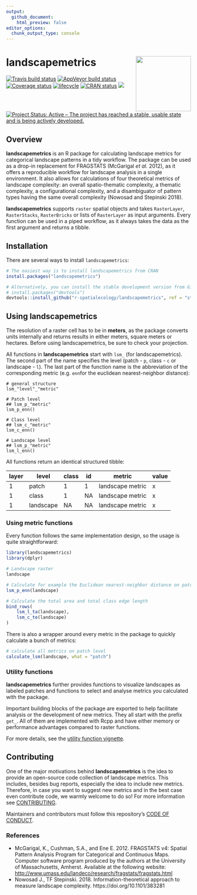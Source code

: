 ```yaml
---
output:
  github_document:
    html_preview: false
editor_options: 
  chunk_output_type: console
---
```


<!-- README.md is generated from README.Rmd. Please edit that file -->

# landscapemetrics <img src="man/figures/logo.png" align="right" width="150" />

[![Travis build
status](https://travis-ci.org/r-spatialecology/landscapemetrics.svg?branch=master)](https://travis-ci.org/r-spatialecology/landscapemetrics)
[![AppVeyor build
status](https://ci.appveyor.com/api/projects/status/github/r-spatialecology/landscapemetrics?branch=master&svg=true)](https://ci.appveyor.com/project/r-spatialecology/landscapemetrics)
[![Coverage
status](https://codecov.io/gh/r-spatialecology/landscapemetrics/branch/master/graph/badge.svg)](https://codecov.io/github/r-spatialecology/landscapemetrics?branch=master)
[![lifecycle](https://img.shields.io/badge/lifecycle-maturing-blue.svg)](https://www.tidyverse.org/lifecycle/#maturing)
[![CRAN status](https://www.r-pkg.org/badges/version/landscapemetrics)](https://cran.r-project.org/package=landscapemetrics)
[![](http://cranlogs.r-pkg.org/badges/grand-total/landscapemetrics)](http://cran.rstudio.com/web/packages/landscapemetrics/index.html)
[![Project Status: Active – The project has reached a stable, usable
state and is being actively
developed.](http://www.repostatus.org/badges/latest/active.svg)](http://www.repostatus.org/#active)

## Overview

**landscapemetrics** is an R package for calculating landscape metrics
for categorical landscape patterns in a tidy workflow. The package can be
used as a drop-in replacement for FRAGSTATS (McGarigal *et al.* 2012), as it
offers a reproducible workflow for landscape analysis in a single environment.
It also allows for calculations of four theoretical metrics of landscape
complexity: an overall spatio-thematic complexity, a thematic complexity, a configurational complexity, and a disambiguator of pattern types having the
same overall complexity (Nowosad and Stepinski 2018).

**landscapemetrics** supports `raster` spatial objects and takes `RasterLayer`,
`RasterStacks`, `RasterBricks` or lists of `RasterLayer` as input
arguments. Every function can be used in a piped workflow, as it always
takes the data as the first argument and returns a tibble. 

## Installation

There are several ways to install `landscapemetrics`:

```r
# The easiest way is to install landscapemetrics from CRAN
install.packages("landscapemetrics")

# Alternatively, you can install the stable development version from Github
# install.packages("devtools")
devtools::install_github("r-spatialecology/landscapemetrics", ref = "stable")
```

## Using landscapemetrics

The resolution of a raster cell has to be in **meters**, as the package converts units internally and returns
results in either meters, square meters or hectares. Before using landscapemetrics, be sure to check your projection.

All functions in **landscapemetrics** start with `lsm_` (for landscapemetrics). 
The second part of the name specifies the level (patch - `p`, class - `c` or landscape - `l`).
The last part of the function name is the abbreviation of the corresponding metric 
(e.g. `enn`for the euclidean nearest-neighbor distance):   

```
# general structure
lsm_"level"_"metric"

# Patch level
## lsm_p_"metric"
lsm_p_enn()

# Class level
## lsm_c_"metric"
lsm_c_enn()

# Landscape level
## lsm_p_"metric"
lsm_l_enn()
```

All functions return an identical structured tibble:

<center>
<p style="text-align:center;">

| layer | level     | class | id | metric           | value |
| ----- | --------- | ----- | -- | ---------------- | ----- |
| 1     | patch     | 1     | 1  | landscape metric | x     |
| 1     | class     | 1     | NA | landscape metric | x     |
| 1     | landscape | NA    | NA | landscape metric | x     |

</p>
</center>

### Using metric functions

Every function follows the same implementation design, so the usage is
quite straightforward:

```r
library(landscapemetrics)
library(dplyr)

# Landscape raster
landscape

# Calculate for example the Euclidean nearest-neighbor distance on patch level
lsm_p_enn(landscape)

# Calculate the total area and total class edge length
bind_rows(
    lsm_l_ta(landscape), 
    lsm_c_te(landscape)
)
```

There is also a wrapper around every metric in the package to quickly calculate
a bunch of metrics:

```r
# calculate all metrics on patch level
calculate_lsm(landscape, what = "patch")
```

### Utility functions

**landscapemetrics** further provides functions to visualize landscapes
as labeled patches and functions to select and analyse metrics you
calculated with the package.

Important building blocks of the package are exported to help facilitate analysis
or the development of new metrics. They all start with the prefix `get_`.
All of them are implemented with Rcpp and have either memory or performance advantages
compared to raster functions.

For more details, see the [utility function vignette](https://r-spatialecology.github.io/landscapemetrics/articles/articles/utility.html).

## Contributing

One of the major motivations behind **landscapemetrics** is the idea to
provide an open-source code collection of landscape metrics. This
includes, besides bug reports, especially the idea to include new
metrics. Therefore, in case you want to suggest new metrics and in the
best case even contribute code, we warmly welcome to do so\! For more
information see [CONTRIBUTING](CONTRIBUTING.md).

Maintainers and contributors must follow this repository’s [CODE OF
CONDUCT](CODE_OF_CONDUCT.md).

### References

- McGarigal, K., Cushman, S.A., and Ene E. 2012. FRAGSTATS v4: Spatial Pattern Analysis Program for Categorical and Continuous Maps. Computer software program produced by the authors at the University of Massachusetts, Amherst. Available at the following website: <http://www.umass.edu/landeco/research/fragstats/fragstats.html>
- Nowosad J., TF Stepinski. 2018. Information-theoretical approach to measure landscape complexity. https://doi.org/10.1101/383281
